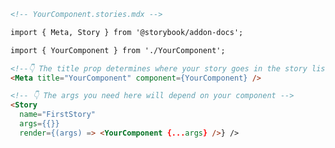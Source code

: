 ```md
<!-- YourComponent.stories.mdx -->

import { Meta, Story } from '@storybook/addon-docs';

import { YourComponent } from './YourComponent';

<!--👇 The title prop determines where your story goes in the story list -->
<Meta title="YourComponent" component={YourComponent} />

<!-- 👇 The args you need here will depend on your component -->
<Story
  name="FirstStory"
  args={{}}
  render={(args) => <YourComponent {...args} />} />
```